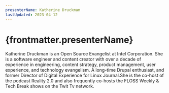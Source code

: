 ```yaml
---
presenterName: Katherine Druckman
lastUpdated: 2023-04-12
---
```


# {frontmatter.presenterName}
Katherine Druckman is an Open Source Evangelist at Intel Corporation. She is a software engineer and content creator with over a decade of experience in engineering, content strategy, product management, user experience, and technology evangelism. A long-time Drupal enthusiast, and former Director of Digital Experience for Linux Journal.She is the co-host of the podcast Reality 2.0 and also frequently co-hosts the FLOSS Weekly & Tech Break shows on the Twit Tv network.

